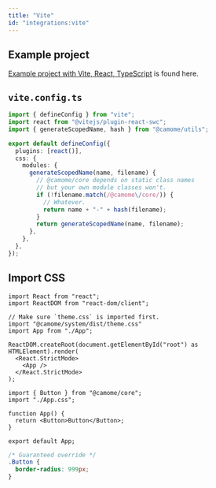 ```yaml
---
title: "Vite"
id: "integrations:vite"
---
```


## Example project

[Example project with Vite, React, TypeScript](https://github.com/camomeui/camome/tree/main/examples/with-vite-react-ts) is found here.

## `vite.config.ts`

```ts:vite.config.ts
import { defineConfig } from "vite";
import react from "@vitejs/plugin-react-swc";
import { generateScopedName, hash } from "@camome/utils";

export default defineConfig({
  plugins: [react()],
  css: {
    modules: {
      generateScopedName(name, filename) {
        // @camome/core depends on static class names
        // but your own module classes won't.
        if (!filename.match(/@camome\/core/)) {
          // Whatever.
          return name + "-" + hash(filename);
        }
        return generateScopedName(name, filename);
      },
    },
  },
});
```

## Import CSS

```tsx:main.tsx
import React from "react";
import ReactDOM from "react-dom/client";

// Make sure `theme.css` is imported first.
import "@camome/system/dist/theme.css"
import App from "./App";

ReactDOM.createRoot(document.getElementById("root") as HTMLElement).render(
  <React.StrictMode>
    <App />
  </React.StrictMode>
);
```

```tsx:App.tsx
import { Button } from "@camome/core";
import "./App.css";

function App() {
  return <Button>Button</Button>;
}

export default App;
```

```css:App.css
/* Guaranteed override */
.Button {
  border-radius: 999px;
}
```

